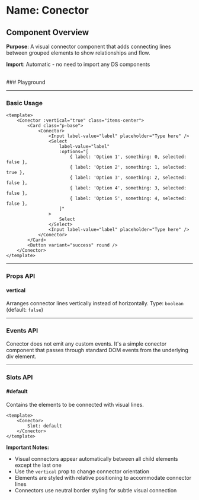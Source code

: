 
<Meta of={Conector} />

# Name: Conector
## Component Overview

**Purpose**: A visual connector component that adds connecting lines between grouped elements to show relationships and flow.

**Import**: Automatic - no need to import any DS components

<br />
### Playground

<Canvas of={Conector.Primary} />
<Controls />

---

### Basic Usage

```vue
<template>
    <Conector :vertical="true" class="items-center">
        <Card class="p-base">
            <Conector>
                <Input label-value="label" placeholder="Type here" />
                <Select
                    label-value="label"
                    :options="[
                        { label: 'Option 1', something: 0, selected: false },
                        { label: 'Option 2', something: 1, selected: true },
                        { label: 'Option 3', something: 2, selected: false },
                        { label: 'Option 4', something: 3, selected: false },
                        { label: 'Option 5', something: 4, selected: false },
                    ]"
                >
                    Select
                </Select>
                <Input label-value="label" placeholder="Type here" />
            </Conector>
        </Card>
        <Button variant="success" round />
    </Conector>
</template>
```

<Canvas sourceState="none" of={Conector.Primary} />

---

### Props API

#### vertical
Arranges connector lines vertically instead of horizontally. Type: `boolean` (default: `false`)

---

### Events API

Conector does not emit any custom events. It's a simple conector component that passes through standard DOM events from the underlying div element.

---

### Slots API

#### #default
Contains the elements to be connected with visual lines.

```vue
<template>
    <Conector>
        Slot: default
    </Conector>
</template>
```

**Important Notes:**
- Visual connectors appear automatically between all child elements except the last one
- Use the `vertical` prop to change connector orientation
- Elements are styled with relative positioning to accommodate connector lines
- Connectors use neutral border styling for subtle visual connection